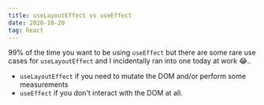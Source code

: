 ```yaml
---
title: useLayoutEffect vs useEffect
date: 2020-10-20
tag: React
---
```



99% of the time you want to be using `useEffect` but there are some rare use cases
for `useLayoutEffect` and I incidentally ran into one today at work 😂..

- `useLayoutEffect` if you need to mutate the DOM and/or perform some measurements
- `useEffect` if you don't interact with the DOM at all.
